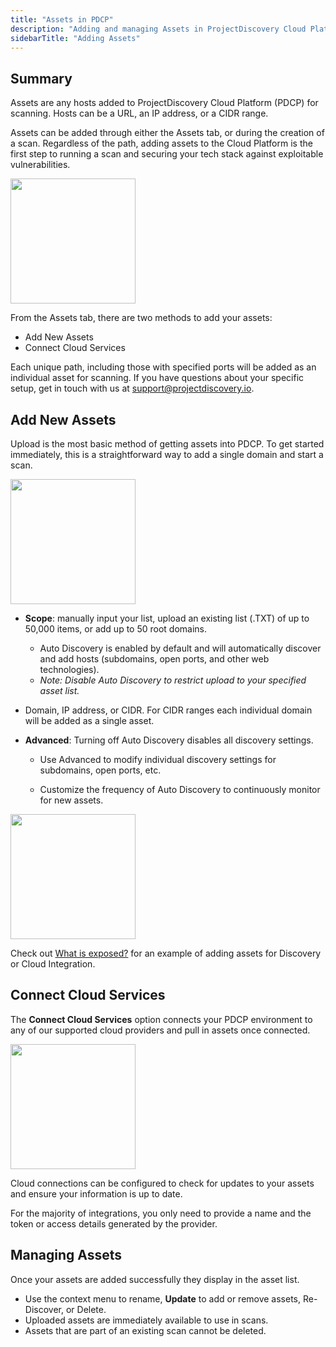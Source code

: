 ```yaml
---
title: "Assets in PDCP"
description: "Adding and managing Assets in ProjectDiscovery Cloud Platform"
sidebarTitle: "Adding Assets"
---
```

## Summary
Assets are any hosts added to ProjectDiscovery Cloud Platform (PDCP) for scanning. Hosts can be a URL, an IP address, or a CIDR range.

Assets can be added through either the Assets tab, or during the creation of a scan. Regardless of the path, adding assets to the Cloud Platform is the first step to running a scan and securing your tech stack against exploitable vulnerabilities. 

<img height="200" src="/images/platform/assetspage.png" />

From the Assets tab, there are two methods to add your assets: 
 - Add New Assets
 - Connect Cloud Services

 Each unique path, including those with specified ports will be added as an individual asset for scanning. If you have questions about your specific setup, get in touch with us at support@projectdiscovery.io.

 ## Add New Assets 

 Upload is the most basic method of getting assets into PDCP. To get started immediately, this is a straightforward way to add a single domain and start a scan. 

<img height="200" src="/images/platform/addassets.png" />

- **Scope**: manually input your list, upload an existing list (.TXT) of up to 50,000 items, or add up to 50 root domains. 

   - Auto Discovery is enabled by default and will automatically discover and add hosts (subdomains, open ports, and other web technologies). 
   - *Note: Disable Auto Discovery to restrict upload to your specified asset list.* 

- Domain, IP address, or CIDR. For CIDR ranges each individual domain will be added as a single asset.

- **Advanced**: Turning off Auto Discovery disables all discovery settings. 

  - Use Advanced to modify individual discovery settings for subdomains, open ports, etc. 

  - Customize the frequency of Auto Discovery to continuously monitor for new assets. 

<img height="200" src="/images/platform/assetsadvanced.png" />

<Info> Check out [What is exposed?](/cloud/examples/addassets) for an example of adding assets for Discovery or Cloud Integration. </Info>

## Connect Cloud Services

The **Connect Cloud Services** option connects your PDCP environment to any of our supported cloud providers and pull in assets once connected.

<img height="200" src="/images/platform/connectcloudservices.png" />

Cloud connections can be configured to check for updates to your assets and ensure your information is up to date. 

For the majority of integrations, you only need to provide a name and the token or access details generated by the provider. 

## Managing Assets

Once your assets are added successfully they display in the asset list.

 - Use the context menu to rename, **Update** to add or remove assets, Re-Discover, or Delete.
 - Uploaded assets are immediately available to use in scans.
 - Assets that are part of an existing scan cannot be deleted. 

